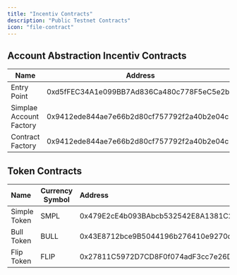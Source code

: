```yaml
---
title: "Incentiv Contracts"
description: "Public Testnet Contracts"
icon: "file-contract"
---
```


## Account Abstraction Incentiv Contracts

| Name                    | Address                                    |
| ----------------------- | ------------------------------------------ |
| Entry Point             | 0xd5fFEC34A1e099BB7Ad836Ca480c778F5eC5e2b1 |
| Simplae Account Factory | 0x9412ede844ae7e66b2d80cf757792f2a40b2e04c |
| Contract Factory        | 0x9412ede844ae7e66b2d80cf757792f2a40b2e04c |

## Token Contracts

| Name         | Currency Symbol | Address                                    |
| :----------- | --------------- | :----------------------------------------- |
| Simple Token | SMPL            | 0x479E2cE4b093BAbcb532542E8A1381C2253CAadF |
| Bull Token   | BULL            | 0x43E8712bce9B5044196b276410e9270d1c124A0a |
| Flip Token   | FLIP            | 0x27811C5972D7CD8F0f074adF3cc7e26D1F7b9a9e |